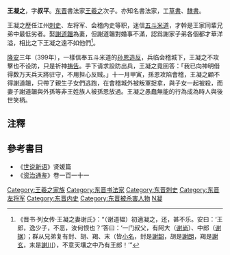 '''王凝之'''{{BD|334年||399年||CatIdx=W王}}，字'''叔平'''。[[东晋|东晋]]書法家[[王羲之|王羲之]]次子。亦知名書法家，工[[草書|草書]]、[[隸書|隸書]]。

王凝之歷任江州[[刺史|刺史]]、左将军、会稽内史等职，迷信[[五斗米道|五斗米道]]，才幹是王家同輩兄弟中最低劣者。娶[[謝道韞|謝道韞]]為妻，但謝道韞對婚事不滿，認爲謝家子弟各個都才華洋溢，相比之下王凝之遠不如他們<ref>《晋书·列女传·王凝之妻谢氏》：“（谢道韫）初適凝之，还，甚不乐。安曰：‘王郎，逸少子，不恶，汝何恨也？’答曰：‘一门叔父，有阿大（[[谢尚|谢尚]]）、中郎（[[谢据|谢据]]）；群从兄弟复有封、胡、羯、末（皆[[小名|小名]]，封是[[謝韶|謝韶]]，胡是[[謝朗|謝朗]]，羯是[[謝玄|謝玄]]，末是[[謝川|謝川]]），不意天壤之中乃有王郎！’”</ref>。

[[隆安_(东晋)|隆安]]三年（399年），一樣信奉五斗米道的[[孙恩|孙恩]][[卢循孙恩之乱|造反]]，兵临会稽城下，王凝之不攻擊也不设防，只是祈神[[祷告|祷告]]。手下请求設防出兵，王凝之竟回答：「我已向神明借得数万天兵天將驻守，不用担心反贼。」十一月甲寅，孫恩攻陷會稽，王凝之顧不得謝道韞，只帶了親生子女們逃跑，在會稽城外被叛軍捉拿，與子女一起被殺，而妻子謝道韞與外孫等非王姓族人被孫恩放過。王凝之愚蠢無能的行為成為時人與後世笑柄。

==注釋==
<references/>

==參考書目==
* 《[[世说新语|世说新语]]》贤媛篇
*《[[资治通鉴|资治通鉴]]》卷一百一十一

{{DEFAULTSORT:Wang王}}
[[Category:王羲之家族|Category:王羲之家族]]
[[Category:东晋书法家|Category:东晋书法家]]
[[Category:东晋刺史|Category:东晋刺史]]
[[Category:东晋左将军|Category:东晋左将军]]
[[Category:东晋内史|Category:东晋内史]]
[[Category:东晋被杀害人物|Category:东晋被杀害人物]]
[[Category:王姓|N凝]]